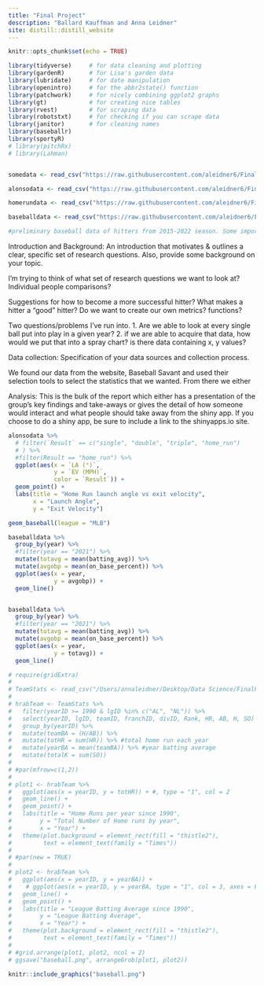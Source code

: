 ```yaml
---
title: "Final Project"
description: "Ballard Kauffman and Anna Leidner"
site: distill::distill_website
---
```


```r
knitr::opts_chunk$set(echo = TRUE)
```

```r
library(tidyverse)     # for data cleaning and plotting
library(gardenR)       # for Lisa's garden data
library(lubridate)     # for date manipulation
library(openintro)     # for the abbr2state() function
library(patchwork)     # for nicely combining ggplot2 graphs  
library(gt)            # for creating nice tables
library(rvest)         # for scraping data
library(robotstxt)     # for checking if you can scrape data
library(janitor)       # for cleaning names
library(baseballr)
library(sportyR)
# library(pitchRx)
# library(Lahman)


somedata <- read_csv("https://raw.githubusercontent.com/aleidner6/FinalProject/main/baseballfinalproject.csv")

alonsodata <- read_csv("https://raw.githubusercontent.com/aleidner6/FinalProject/main/alonsodata1.csv") 

homerundata <- read_csv("https://raw.githubusercontent.com/aleidner6/FinalProject/main/stats%20(3).csv")

baseballdata <- read_csv("https://raw.githubusercontent.com/aleidner6/FinalProject/main/stats%20(4).csv")

#preliminary baseball data of hitters from 2015-2022 season. Some important stats to note are woba, xwoba, EV, and LA. If you want to look at other/more stats or for specific players go for it!
```

Introduction and Background: An introduction that motivates & outlines a clear, specific set of research questions. Also, provide some background on your topic.



I'm trying to think of what set of research questions we want to look at? Individual people comparisons?  

Suggestions for how to become a more successful hitter? What makes a hitter a "good" hitter? Do we want to create our own metrics? functions?

Two questions/problems I've run into. 
1. Are we able to look at every single ball put into play in a given year? 
2. if we are able to acquire that data, how would we put that into a spray chart? is there data containing x, y values?

Data collection: Specification of your data sources and collection process.

We found our data from the website, Baseball Savant and used their selection tools to select the statistics that we wanted. From there we either 

Analysis: This is the bulk of the report which either has a presentation of the group’s key findings and take-aways or gives the detail of how someone would interact and what people should take away from the shiny app. If you choose to do a shiny app, be sure to include a link to the shinyapps.io site.


```r
alonsodata %>%
  # filter(`Result` == c("single", "double", "triple", "home_run")
  # ) %>%
  #filter(Result == "home_run") %>%
  ggplot(aes(x = `LA (°)`, 
             y = `EV (MPH)`, 
             color = `Result`)) +
  geom_point() +
  labs(title = "Home Run launch angle vs exit velocity", 
       x = "Launch Angle", 
       y = "Exit Velocity")
```

```r
geom_baseball(league = "MLB")

```

```r
baseballdata %>%
  group_by(year) %>%
  #filter(year == "2021") %>%
  mutate(totavg = mean(batting_avg)) %>%
  mutate(avgobp = mean(on_base_percent)) %>%
  ggplot(aes(x = year, 
             y = avgobp)) +
  geom_line()


baseballdata %>%
  group_by(year) %>%
  #filter(year == "2021") %>%
  mutate(totavg = mean(batting_avg)) %>%
  mutate(avgobp = mean(on_base_percent)) %>%
  ggplot(aes(x = year, 
             y = totavg)) +
  geom_line()

```

```r
# require(gridExtra)
# 
# TeamStats <- read_csv("/Users/annaleidner/Desktop/Data Science/FinalProject/Teams.csv")
# 
# hrabTeam <- TeamStats %>%
#   filter(yearID >= 1990 & lgID %in% c("AL", "NL")) %>%
#   select(yearID, lgID, teamID, franchID, divID, Rank, HR, AB, H, SO) %>%
#   group_by(yearID) %>%
#   mutate(teamBA = (H/AB)) %>%
#   mutate(totHR = sum(HR)) %>% #total home run each year
#   mutate(yearBA = mean(teamBA)) %>% #year batting average 
#   mutate(totalK = sum(SO))
# 
# #par(mfrow=c(1,2)) 
# 
# plot1 <- hrabTeam %>%
#   ggplot(aes(x = yearID, y = totHR)) + #, type = "1", col = 2
#   geom_line() +
#   geom_point() +
#   labs(title = "Home Runs per year since 1990", 
#        y = "Total Number of Home runs by year",
#        x = "Year") +
#   theme(plot.background = element_rect(fill = "thistle2"),
#         text = element_text(family = "Times"))
# 
# #par(new = TRUE)
# 
# plot2 <- hrabTeam %>%
#   ggplot(aes(x = yearID, y = yearBA)) +
#    # ggplot(aes(x = yearID, y = yearBA, type = "1", col = 3, axes = FALSE, xlab = "", ylab = ""))
#   geom_line() +
#   geom_point() +
#   labs(title = "League Batting Average since 1990", 
#        y = "League Batting Average",
#        x = "Year") +
#   theme(plot.background = element_rect(fill = "thistle2"),
#         text = element_text(family = "Times"))
# 
# #grid.arrange(plot1, plot2, ncol = 2)
# ggsave("baseball.png", arrangeGrob(plot1, plot2))
```
```r
knitr::include_graphics("baseball.png")
```
